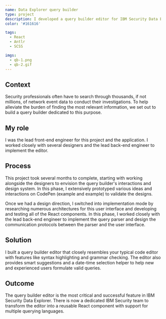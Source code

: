 ```yaml
---
name: Data Explorer query builder
type: project
description: I developed a query builder editor for IBM Security Data Explorer, a search engine for security analysts and threat hunters to find the needle in the haystack.
color: '#161616'

tags:
  - React
  - Antlr
  - SCSS

imgs:
  - qb-1.png
  - qb-2.gif
---
```


## Context

Security professionals often have to search through thousands, if not millions, of network event data to conduct their investigations. To help alleviate the burden of finding the most relevant information, we set out to build a query builder dedicated to this purpose.

## My role

I was the lead front-end engineer for this project and the application. I worked closely with several designers and the lead back-end engineer to implement the editor.

## Process

This project took several months to complete, starting with working alongside the designers to envision the query builder's interactions and design system. In this phase, I extensively prototyped various ideas and interactions on CodePen (example and example) to validate the designs.

Once we had a design direction, I switched into implementation mode by researching numerous architectures for this user interface and developing and testing all of the React components. In this phase, I worked closely with the lead back-end engineer to implement the query parser and design the communication protocols between the parser and the user interface.

## Solution

I built a query builder editor that closely resembles your typical code editor with features like syntax highlighting and grammar checking. The editor also provides smart suggestions and a date-time selection helper to help new and experienced users formulate valid queries.

## Outcome

The query builder editor is the most critical and successful feature in IBM Security Data Explorer. There is now a dedicated IBM Security team to transform the editor into a reusable React component with support for multiple querying languages.
